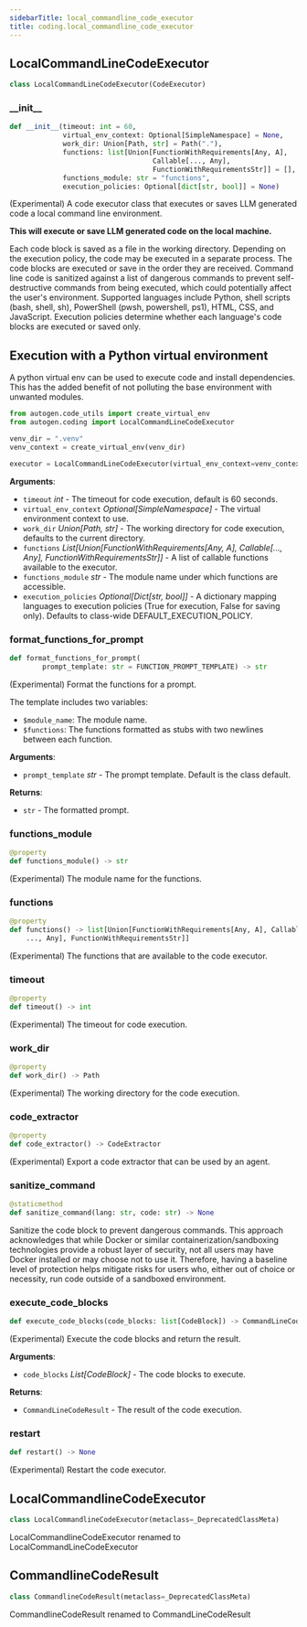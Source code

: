 ```yaml
---
sidebarTitle: local_commandline_code_executor
title: coding.local_commandline_code_executor
---
```


## LocalCommandLineCodeExecutor

```python
class LocalCommandLineCodeExecutor(CodeExecutor)
```

### \_\_init\_\_

```python
def __init__(timeout: int = 60,
             virtual_env_context: Optional[SimpleNamespace] = None,
             work_dir: Union[Path, str] = Path("."),
             functions: list[Union[FunctionWithRequirements[Any, A],
                                   Callable[..., Any],
                                   FunctionWithRequirementsStr]] = [],
             functions_module: str = "functions",
             execution_policies: Optional[dict[str, bool]] = None)
```

(Experimental) A code executor class that executes or saves LLM generated code a local command line
environment.

**This will execute or save LLM generated code on the local machine.**

Each code block is saved as a file in the working directory. Depending on the execution policy,
the code may be executed in a separate process.
The code blocks are executed or save in the order they are received.
Command line code is sanitized against a list of dangerous commands to prevent self-destructive commands from being executed,
which could potentially affect the user's environment. Supported languages include Python, shell scripts (bash, shell, sh),
PowerShell (pwsh, powershell, ps1), HTML, CSS, and JavaScript.
Execution policies determine whether each language's code blocks are executed or saved only.

## Execution with a Python virtual environment
A python virtual env can be used to execute code and install dependencies. This has the added benefit of not polluting the
base environment with unwanted modules.

```python
from autogen.code_utils import create_virtual_env
from autogen.coding import LocalCommandLineCodeExecutor

venv_dir = ".venv"
venv_context = create_virtual_env(venv_dir)

executor = LocalCommandLineCodeExecutor(virtual_env_context=venv_context)
```

**Arguments**:

- `timeout` _int_ - The timeout for code execution, default is 60 seconds.
- `virtual_env_context` _Optional[SimpleNamespace]_ - The virtual environment context to use.
- `work_dir` _Union[Path, str]_ - The working directory for code execution, defaults to the current directory.
- `functions` _List[Union[FunctionWithRequirements[Any, A], Callable[..., Any], FunctionWithRequirementsStr]]_ - A list of callable functions available to the executor.
- `functions_module` _str_ - The module name under which functions are accessible.
- `execution_policies` _Optional[Dict[str, bool]]_ - A dictionary mapping languages to execution policies (True for execution, False for saving only). Defaults to class-wide DEFAULT_EXECUTION_POLICY.

### format\_functions\_for\_prompt

```python
def format_functions_for_prompt(
        prompt_template: str = FUNCTION_PROMPT_TEMPLATE) -> str
```

(Experimental) Format the functions for a prompt.

The template includes two variables:
- `$module_name`: The module name.
- `$functions`: The functions formatted as stubs with two newlines between each function.

**Arguments**:

- `prompt_template` _str_ - The prompt template. Default is the class default.
  

**Returns**:

- `str` - The formatted prompt.

### functions\_module

```python
@property
def functions_module() -> str
```

(Experimental) The module name for the functions.

### functions

```python
@property
def functions() -> list[Union[FunctionWithRequirements[Any, A], Callable[
    ..., Any], FunctionWithRequirementsStr]]
```

(Experimental) The functions that are available to the code executor.

### timeout

```python
@property
def timeout() -> int
```

(Experimental) The timeout for code execution.

### work\_dir

```python
@property
def work_dir() -> Path
```

(Experimental) The working directory for the code execution.

### code\_extractor

```python
@property
def code_extractor() -> CodeExtractor
```

(Experimental) Export a code extractor that can be used by an agent.

### sanitize\_command

```python
@staticmethod
def sanitize_command(lang: str, code: str) -> None
```

Sanitize the code block to prevent dangerous commands.
This approach acknowledges that while Docker or similar
containerization/sandboxing technologies provide a robust layer of security,
not all users may have Docker installed or may choose not to use it.
Therefore, having a baseline level of protection helps mitigate risks for users who,
either out of choice or necessity, run code outside of a sandboxed environment.

### execute\_code\_blocks

```python
def execute_code_blocks(code_blocks: list[CodeBlock]) -> CommandLineCodeResult
```

(Experimental) Execute the code blocks and return the result.

**Arguments**:

- `code_blocks` _List[CodeBlock]_ - The code blocks to execute.
  

**Returns**:

- `CommandLineCodeResult` - The result of the code execution.

### restart

```python
def restart() -> None
```

(Experimental) Restart the code executor.

## LocalCommandlineCodeExecutor

```python
class LocalCommandlineCodeExecutor(metaclass=_DeprecatedClassMeta)
```

LocalCommandlineCodeExecutor renamed to LocalCommandLineCodeExecutor

## CommandlineCodeResult

```python
class CommandlineCodeResult(metaclass=_DeprecatedClassMeta)
```

CommandlineCodeResult renamed to CommandLineCodeResult

